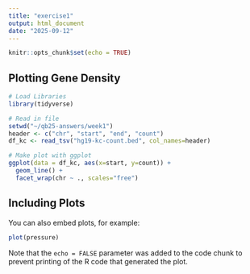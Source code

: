```yaml
---
title: "exercise1"
output: html_document
date: "2025-09-12"
---
```


```r
knitr::opts_chunk$set(echo = TRUE)
```

## Plotting Gene Density

```r
# Load Libraries
library(tidyverse)
```

```r
# Read in file
setwd("~/qb25-answers/week1")
header <- c("chr", "start", "end", "count")
df_kc <- read_tsv("hg19-kc-count.bed", col_names=header)
```

```r
# Make plot with ggplot
ggplot(data = df_kc, aes(x=start, y=count)) +
  geom_line() + 
  facet_wrap(chr ~ ., scales="free")

```

## Including Plots

You can also embed plots, for example:

```r
plot(pressure)
```

Note that the `echo = FALSE` parameter was added to the code chunk to prevent printing of the R code that generated the plot.
